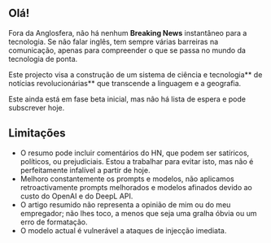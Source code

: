 
<CallToAction />

## Olá!

Fora da Anglosfera, não há nenhum **Breaking News** instantâneo para a tecnologia.
Se não falar inglês, tem sempre várias barreiras na comunicação, apenas para compreender o que se passa no mundo da tecnologia de ponta.


<Callout type="info" emoji="🗞️">

Este projecto visa a construção de um sistema de ciência e tecnologia** de notícias revolucionárias** que transcende a linguagem e a geografia.

</Callout>

Este ainda está em fase beta inicial, mas não há lista de espera e pode subscrever hoje.

## Limitações

- O resumo pode incluir comentários do HN, que podem ser satíricos, políticos, ou prejudiciais. Estou a trabalhar para evitar isto, mas não é perfeitamente infalível a partir de hoje.
- Melhoro constantemente os prompts e modelos, não aplicamos retroactivamente prompts melhorados e modelos afinados devido ao custo do OpenAI e do DeepL API.
- O artigo resumido não representa a opinião de mim ou do meu empregador; não lhes toco, a menos que seja uma gralha óbvia ou um erro de formatação.
- O modelo actual é vulnerável a ataques de injecção imediata.
